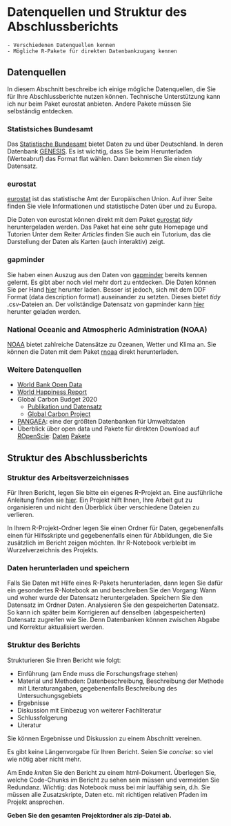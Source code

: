 # Datenquellen und Struktur des Abschlussberichts {#daten-und-bericht}

```block
- Verschiedenen Datenquellen kennen
- Mögliche R-Pakete für direkten Datenbankzugang kennen
```

## Datenquellen

In diesem Abschnitt beschreibe ich einige mögliche Datenquellen, die Sie für Ihre Abschlussberichte nutzen können. Technische Unterstützung kann ich nur beim Paket eurostat anbieten. Andere Pakete müssen Sie selbständig entdecken.

### Statistsiches Bundesamt
Das [Statistische Bundesamt](https://www.destatis.de/) bietet Daten zu und über Deutschland. In deren Datenbank [GENESIS](https://www-genesis.destatis.de/genesis/online?operation=sprachwechsel&language=de). Es ist wichtig, dass Sie beim Herunterladen (Werteabruf) das Format flat wählen. Dann bekommen Sie einen *tidy* Datensatz.

### eurostat
[eurostat](https://ec.europa.eu/eurostat) ist das statistische Amt der Europäischen Union. Auf ihrer Seite finden Sie viele Informationen und statistische Daten über und zu Europa.  

Die Daten von eurostat können direkt mit dem Paket [eurostat](http://ropengov.github.io/eurostat/index.html) *tidy* heruntergeladen werden. Das Paket hat eine sehr gute Homepage und Tutorien Unter dem Reiter *Articles* finden Sie auch ein Tutorium, das die Darstellung der Daten als Karten (auch interaktiv) zeigt.

### gapminder
Sie haben einen Auszug aus den Daten von [gapminder](https://www.gapminder.org) bereits kennen gelernt. Es gibt aber noch viel mehr dort zu entdecken. Die Daten können Sie per Hand [hier](https://www.gapminder.org/data/) herunter laden. Besser ist jedoch, sich mit dem DDF Format (data description format) auseinander zu setzten. Dieses bietet *tidy* .csv-Dateien an. Der vollständige Datensatz von gapminder kann [hier](https://github.com/open-numbers/ddf--gapminder--systema_globalis) herunter geladen werden.


### National Oceanic and Atmospheric Administration (NOAA)
[NOAA](https://www.noaa.gov/) bietet zahlreiche Datensätze zu Ozeanen, Wetter und Klima an. Sie können die Daten mit dem Paket [rnoaa](https://docs.ropensci.org/rnoaa/) direkt herunterladen.

### Weitere Datenquellen
- [World Bank Open Data](https://data.worldbank.org/)
- [World Happiness Report](https://worldhappiness.report/ed/2021/)
- Global Carbon Budget 2020
  - [Publikation und Datensatz](https://essd.copernicus.org/articles/12/3269/2020/)
  - [Global Carbon Project](https://www.globalcarbonproject.org/index.htm)
- [PANGAEA](https://www.pangaea.de/): eine der größten Datenbanken für Umweltdaten
- Überblick über open data und Pakete für direkten Download auf [ROpenScie](https://ropensci.org/):
  [Daten](https://github.com/ropensci-archive/opendata)
  [Pakete](https://ropensci.org/packages/data-access/)
  
## Struktur des Abschlussberichts
### Struktur des Arbeitsverzeichnisses
Für Ihren Bericht, legen Sie bitte ein eigenes R-Projekt an. Eine ausführliche Anleitung finden sie [hier](https://support.rstudio.com/hc/en-us/articles/200526207-Using-Projects). Ein Projekt hilft Ihnen, Ihre Arbeit gut zu organisieren und nicht den Überblick über verschiedene Dateien zu verlieren.

In Ihrem R-Projekt-Ordner legen Sie einen Ordner für Daten, gegebenenfalls einen für Hilfsskripte und gegebenenfalls einen für Abbildungen, die Sie zusätzlich im Bericht zeigen möchten. Ihr R-Notebook verbleibt im Wurzelverzeichnis des Projekts.

### Daten herunterladen und speichern
Falls Sie Daten mit Hilfe eines R-Pakets herunterladen, dann legen Sie dafür ein gesondertes R-Notebook an und beschreiben Sie den Vorgang: Wann und woher wurde der Datensatz heruntergeladen. Speichern Sie den Datensatz im Ordner Daten. Analysieren Sie den gespeicherten Datensatz. So kann ich später beim Korrigieren auf denselben (abgespeicherten) Datensatz zugreifen wie Sie. Denn Datenbanken können zwischen Abgabe und Korrektur aktualisiert werden.

### Struktur des Berichts
Strukturieren Sie Ihren Bericht wie folgt:

  - Einführung (am Ende muss die Forschungsfrage stehen)
  - Material und Methoden: Datenbeschreibung, Beschreibung der Methode mit Literaturangaben, gegebenenfalls Beschreibung des Untersuchungsgebiets
  - Ergebnisse
  - Diskussion mit Einbezug von weiterer Fachliteratur
  - Schlussfolgerung
  - Literatur
  
Sie können Ergebnisse und Diskussion zu einem Abschnitt vereinen.

Es gibt keine Längenvorgabe für Ihren Bericht. Seien Sie *concise*: so viel wie nötig aber nicht mehr.

Am Ende *knit*en Sie den Bericht zu einem html-Dokument. Überlegen Sie, welche Code-Chunks im Bericht zu sehen sein müssen und vermeiden Sie Redundanz. Wichtig: das Notebook muss bei mir lauffähig sein, d.h. Sie müssen alle Zusatzskripte, Daten etc. mit richtigen relativen Pfaden im Projekt ansprechen.

**Geben Sie den gesamten Projektordner als zip-Datei ab.**